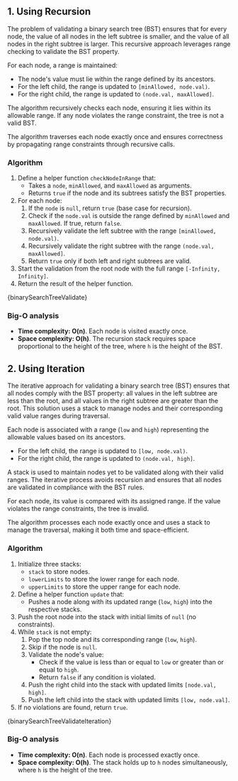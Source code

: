 

## 1. Using Recursion

The problem of validating a binary search tree (BST) ensures that for every node, the value of all nodes in the left subtree is smaller, and the value of all nodes in the right subtree is larger. This recursive approach leverages range checking to validate the BST property.

For each node, a range is maintained:

- The node's value must lie within the range defined by its ancestors.
- For the left child, the range is updated to `[minAllowed, node.val)`.
- For the right child, the range is updated to `(node.val, maxAllowed]`.

The algorithm recursively checks each node, ensuring it lies within its allowable range. If any node violates the range constraint, the tree is not a valid BST.

The algorithm traverses each node exactly once and ensures correctness by propagating range constraints through recursive calls.

### Algorithm

1. Define a helper function `checkNodeInRange` that:
   - Takes a `node`, `minAllowed`, and `maxAllowed` as arguments.
   - Returns `true` if the node and its subtrees satisfy the BST properties.
2. For each node:
   1. If the `node` is `null`, return `true` (base case for recursion).
   2. Check if the `node.val` is outside the range defined by `minAllowed` and `maxAllowed`. If true, return `false`.
   3. Recursively validate the left subtree with the range `[minAllowed, node.val)`.
   4. Recursively validate the right subtree with the range `(node.val, maxAllowed]`.
   5. Return `true` only if both left and right subtrees are valid.
3. Start the validation from the root node with the full range `[-Infinity, Infinity]`.
4. Return the result of the helper function.

<MDXCodeBlock>{binarySearchTreeValidate}</MDXCodeBlock>

### Big-O analysis

- **Time complexity: O(n)**. Each node is visited exactly once.
- **Space complexity: O(h)**. The recursion stack requires space proportional to the height of the tree, where `h` is the height of the BST.

## 2. Using Iteration

The iterative approach for validating a binary search tree (BST) ensures that all nodes comply with the BST property: all values in the left subtree are less than the root, and all values in the right subtree are greater than the root. This solution uses a stack to manage nodes and their corresponding valid value ranges during traversal.

Each node is associated with a range (`low` and `high`) representing the allowable values based on its ancestors.

- For the left child, the range is updated to `[low, node.val)`.
- For the right child, the range is updated to `(node.val, high]`.

A stack is used to maintain nodes yet to be validated along with their valid ranges. The iterative process avoids recursion and ensures that all nodes are validated in compliance with the BST rules.

For each node, its value is compared with its assigned range. If the value violates the range constraints, the tree is invalid.

The algorithm processes each node exactly once and uses a stack to manage the traversal, making it both time and space-efficient.

### Algorithm

1. Initialize three stacks:
   - `stack` to store nodes.
   - `lowerLimits` to store the lower range for each node.
   - `upperLimits` to store the upper range for each node.
2. Define a helper function `update` that:
   - Pushes a node along with its updated range (`low`, `high`) into the respective stacks.
3. Push the root node into the stack with initial limits of `null` (no constraints).
4. While `stack` is not empty:
   1. Pop the top node and its corresponding range (`low`, `high`).
   2. Skip if the node is `null`.
   3. Validate the node's value:
      - Check if the value is less than or equal to `low` or greater than or equal to `high`.
      - Return `false` if any condition is violated.
   4. Push the right child into the stack with updated limits `[node.val, high]`.
   5. Push the left child into the stack with updated limits `[low, node.val]`.
5. If no violations are found, return `true`.

<MDXCodeBlock>{binarySearchTreeValidateIteration}</MDXCodeBlock>

### Big-O analysis

- **Time complexity: O(n)**. Each node is processed exactly once.
- **Space complexity: O(h)**. The stack holds up to `h` nodes simultaneously, where `h` is the height of the tree.
